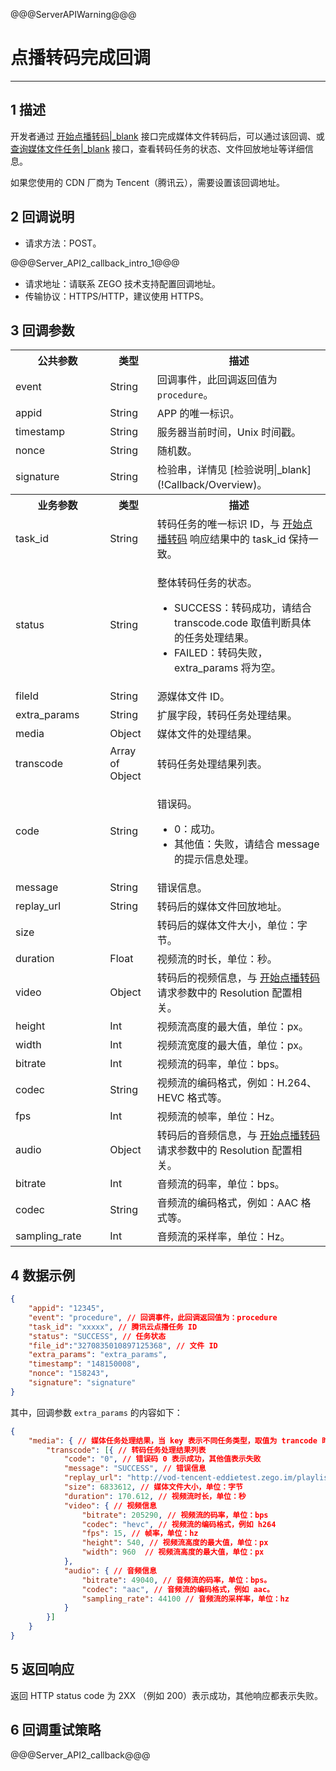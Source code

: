 @@@ServerAPIWarning@@@

# 点播转码完成回调

- - -

## 1 描述

开发者通过 [开始点播转码\|_blank](!Start_onDemand_transcoding) 接口完成媒体文件转码后，可以通过该回调、或 [查询媒体文件任务\|_blank](!DescribeMediaTask) 接口，查看转码任务的状态、文件回放地址等详细信息。

<div class="mk-warning">

如果您使用的 CDN 厂商为 Tencent（腾讯云），需要设置该回调地址。
</div>


## 2 回调说明

- 请求方法：POST。

@@@Server_API2_callback_intro_1@@@

- 请求地址：请联系 ZEGO 技术支持配置回调地址。
- 传输协议：HTTPS/HTTP，建议使用 HTTPS。

## 3 回调参数

<table class="collapsible-table" >
  <colgroup>
    <col width="30%">
    <col width="15%">
    <col width="55%">
  </colgroup>
<tbody><tr data-row-level="1">
<th>公共参数</th>
<th>类型</th>
<th>描述</th>
</tr>
<tr data-row-level="2">
<td>event</td>
<td>String</td>
<td>回调事件，此回调返回值为 <code>procedure</code>。</td>
</tr>
<tr data-row-level="3">
<td>appid</td>
<td>String</td>
<td>APP 的唯一标识。</td>
</tr>
<tr data-row-level="4">
<td>timestamp</td>
<td>String</td>
<td>服务器当前时间，Unix 时间戳。</td>
</tr>
<tr data-row-level="5">
<td>nonce</td>
<td>String</td>
<td>随机数。</td>
</tr>
<tr data-row-level="6">
<td>signature</td>
<td>String</td>
<td>检验串，详情见 [检验说明|_blank](!Callback/Overview)。</td>
</tr>
<tr data-row-level="7">
<th>业务参数</th>
<th>类型</th>
<th>描述</th>
</tr>
<tr data-row-level="8">
<td>task_id</td>
<td>String</td>
<td>转码任务的唯一标识 ID，与 <a href="!Start_onDemand_transcoding" target="balnk">开始点播转码</a> 响应结果中的 task_id 保持一致。</td>
</tr>
<tr data-row-level="9">
<td>status</td>
<td>String</td>
<td><p>整体转码任务的状态。</p><ul><li>SUCCESS：转码成功，请结合 transcode.code 取值判断具体的任务处理结果。</li><li>FAILED：转码失败，extra_params 将为空。</li></ul></td>
</tr>
<tr data-row-level="10">
<td>fileId</td>
<td>String</td>
<td>源媒体文件 ID。</td>
</tr>
<tr data-row-level="11" data-row-child="true">
<td>extra_params</td>
<td>String</td>
<td>扩展字段，转码任务处理结果。</td>
</tr>
<tr data-row-level="11-1" data-row-child="true">
<td>media</td>
<td>Object</td>
<td>媒体文件的处理结果。</td>
</tr>
<tr data-row-level="11-1-1" data-row-child="true">
<td>transcode</td>
<td>Array of Object</td>
<td><p>转码任务处理结果列表。</p></td>
</tr>
<tr data-row-level="11-1-1-1">
<td>code</td>
<td>String</td>
<td><p>错误码。</p><ul><li>0：成功。</li><li>其他值：失败，请结合 message 的提示信息处理。</li></ul></td>
</tr>
<tr data-row-level="11-1-1-2">
<td>message</td>
<td>String</td>
<td>错误信息。</td>
</tr>
<tr data-row-level="11-1-1-3">
<td>replay_url</td>
<td>String</td>
<td>转码后的媒体文件回放地址。</td>
</tr>
<tr data-row-level="11-1-1-4">
<td>size</td>
<td></td>
<td>转码后的媒体文件大小，单位：字节。</td>
</tr>
<tr data-row-level="11-1-1-5">
<td>duration</td>
<td>Float</td>
<td>视频流的时长，单位：秒。</td>
</tr>
<tr data-row-level="11-1-1-6" data-row-child="true">
<td>video</td>
<td>Object</td>
<td>转码后的视频信息，与 <a href="!Start_onDemand_transcoding" target="balnk">开始点播转码</a> 请求参数中的 Resolution 配置相关。</td>
</tr>
<tr data-row-level="11-1-1-6-1">
<td>height</td>
<td>Int</td>
<td>视频流高度的最大值，单位：px。</td>
</tr>
<tr data-row-level="11-1-1-6-2">
<td>width</td>
<td>Int</td>
<td>视频流宽度的最大值，单位：px。</td>
</tr>
<tr data-row-level="11-1-1-6-3">
<td>bitrate</td>
<td>Int</td>
<td>视频流的码率，单位：bps。</td>
</tr>
<tr data-row-level="11-1-1-6-4">
<td>codec</td>
<td>String</td>
<td>视频流的编码格式，例如：H.264、HEVC 格式等。</td>
</tr>
<tr data-row-level="11-1-1-6-5">
<td>fps</td>
<td>Int</td>
<td>视频流的帧率，单位：Hz。</td>
</tr>
<tr data-row-level="11-1-1-7" data-row-child="true">
<td>audio</td>
<td>Object</td>
<td>转码后的音频信息，与 <a href="!Start_onDemand_transcoding" target="balnk">开始点播转码</a> 请求参数中的 Resolution 配置相关。</td>
</tr>
<tr data-row-level="11-1-1-7-1">
<td>bitrate</td>
<td>Int</td>
<td>音频流的码率，单位：bps。</td>
</tr>
<tr data-row-level="11-1-1-7-2">
<td>codec</td>
<td>String</td>
<td>音频流的编码格式，例如：AAC 格式等。</td>
</tr>
<tr data-row-level="11-1-1-7-3">
<td>sampling_rate</td>
<td>Int</td>
<td>音频流的采样率，单位：Hz。</td>
</tr>
</tbody></table>


## 4 数据示例

```json
{
    "appid": "12345",  
    "event": "procedure", // 回调事件，此回调返回值为：procedure
    "task_id": "xxxxx", // 腾讯云点播任务 ID
    "status": "SUCCESS", // 任务状态
    "file_id":"3270835010897125368", // 文件 ID
    "extra_params": "extra_params",
    "timestamp": "148150008",
    "nonce": "158243",
    "signature": "signature"
}
```

其中，回调参数 `extra_params` 的内容如下：

```json
{
    "media": { // 媒体任务处理结果，当 key 表示不同任务类型，取值为 trancode 时表示转码任务
        "transcode": [{ // 转码任务处理结果列表
            "code": "0", // 错误码 0 表示成功，其他值表示失败
            "message": "SUCCESS", // 错误信息
            "replay_url": "http://vod-tencent-eddietest.zego.im/playlist.m3u8", // 转码后媒体文件回放地址
            "size": 6833612, // 媒体文件大小，单位：字节
            "duration": 170.612, // 视频流时长，单位：秒
            "video": { // 视频信息
                "bitrate": 205290, // 视频流的码率，单位：bps
                "codec": "hevc", // 视频流的编码格式，例如 h264
                "fps": 15, // 帧率，单位：hz
                "height": 540, // 视频流高度的最大值，单位：px
                "width": 960  // 视频流高度的最大值，单位：px
            },
            "audio": { // 音频信息
                "bitrate": 49040, // 音频流的码率，单位：bps。
                "codec": "aac", // 音频流的编码格式，例如 aac。
                "sampling_rate": 44100 // 音频流的采样率，单位：hz
            }
        }]
    }
}
```


## 5 返回响应

返回 HTTP status code 为 2XX （例如 200）表示成功，其他响应都表示失败。


## 6 回调重试策略

@@@Server_API2_callback@@@
